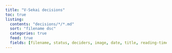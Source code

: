 ```yaml
---
title: "V-Sekai decisions"
toc: true
listing:
  contents: "decisions/*/*.md"
  sort: "filename dsc"
  categories: true
  feed: true
  fields: [filename, status, deciders, image, date, title, reading-time]
---
```

